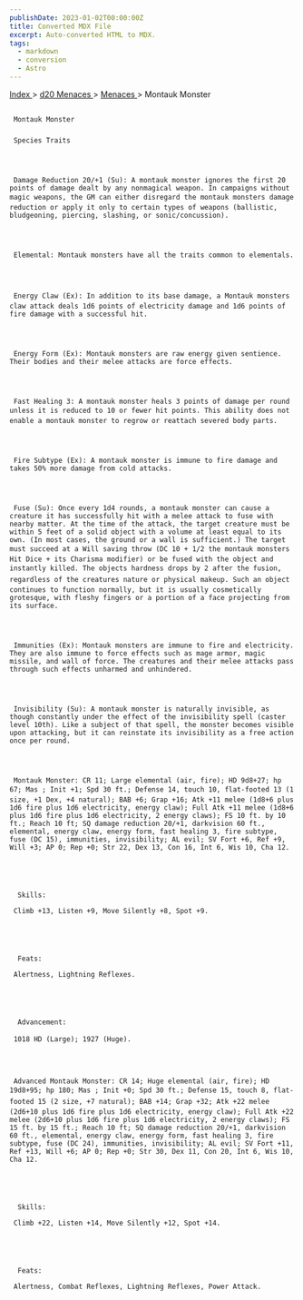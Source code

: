 ```yaml
---
publishDate: 2023-01-02T00:00:00Z
title: Converted MDX File
excerpt: Auto-converted HTML to MDX.
tags:
  - markdown
  - conversion
  - Astro
---
```







[
      Index
     ](-index)
     >
     [
      d20 Menaces
     ](menaces-d20-index)
     >
     [
      Menaces
     ](menaces-d20-menaces-index)
     > Montauk Monster
    





## 
     Montauk Monster
    


### 
     Species Traits
    



     Damage Reduction 20/+1 (Su): A montauk monster ignores the first 20 points of damage dealt by any nonmagical weapon. In campaigns without magic weapons, the GM can either disregard the montauk monsters damage reduction or apply it only to certain types of weapons (ballistic, bludgeoning, piercing, slashing, or sonic/concussion).
    



     Elemental: Montauk monsters have all the traits common to elementals.
    



     Energy Claw (Ex): In addition to its base damage, a Montauk monsters claw attack deals 1d6 points of electricity damage and 1d6 points of fire damage with a successful hit.
    



     Energy Form (Ex): Montauk monsters are raw energy given sentience. Their bodies and their melee attacks are force effects.
    



     Fast Healing 3: A montauk monster heals 3 points of damage per round unless it is reduced to 10 or fewer hit points. This ability does not enable a montauk monster to regrow or reattach severed body parts.
    



     Fire Subtype (Ex): A montauk monster is immune to fire damage and takes 50% more damage from cold attacks.
    



     Fuse (Su): Once every 1d4 rounds, a montauk monster can cause a creature it has successfully hit with a melee attack to fuse with nearby matter. At the time of the attack, the target creature must be within 5 feet of a solid object with a volume at least equal to its own. (In most cases, the ground or a wall is sufficient.) The target must succeed at a Will saving throw (DC 10 + 1/2 the montauk monsters Hit Dice + its Charisma modifier) or be fused with the object and instantly killed. The objects hardness drops by 2 after the fusion, regardless of the creatures nature or physical makeup. Such an object continues to function normally, but it is usually cosmetically grotesque, with fleshy fingers or a portion of a face projecting from its surface.
    



     Immunities (Ex): Montauk monsters are immune to fire and electricity. They are also immune to force effects such as mage armor, magic missile, and wall of force. The creatures and their melee attacks pass through such effects unharmed and unhindered.
    



     Invisibility (Su): A montauk monster is naturally invisible, as though constantly under the effect of the invisibility spell (caster level 10th). Like a subject of that spell, the monster becomes visible upon attacking, but it can reinstate its invisibility as a free action once per round.
    



     Montauk Monster: CR 11; Large elemental (air, fire); HD 9d8+27; hp 67; Mas ; Init +1; Spd 30 ft.; Defense 14, touch 10, flat-footed 13 (1 size, +1 Dex, +4 natural); BAB +6; Grap +16; Atk +11 melee (1d8+6 plus 1d6 fire plus 1d6 electricity, energy claw); Full Atk +11 melee (1d8+6 plus 1d6 fire plus 1d6 electricity, 2 energy claws); FS 10 ft. by 10 ft.; Reach 10 ft; SQ damage reduction 20/+1, darkvision 60 ft., elemental, energy claw, energy form, fast healing 3, fire subtype, fuse (DC 15), immunities, invisibility; AL evil; SV Fort +6, Ref +9, Will +3; AP 0; Rep +0; Str 22, Dex 13, Con 16, Int 6, Wis 10, Cha 12.
    




      Skills:
     
     Climb +13, Listen +9, Move Silently +8, Spot +9.
    




      Feats:
     
     Alertness, Lightning Reflexes.
    




      Advancement:
     
     1018 HD (Large); 1927 (Huge).
    



     Advanced Montauk Monster: CR 14; Huge elemental (air, fire); HD 19d8+95; hp 180; Mas ; Init +0; Spd 30 ft.; Defense 15, touch 8, flat-footed 15 (2 size, +7 natural); BAB +14; Grap +32; Atk +22 melee (2d6+10 plus 1d6 fire plus 1d6 electricity, energy claw); Full Atk +22 melee (2d6+10 plus 1d6 fire plus 1d6 electricity, 2 energy claws); FS 15 ft. by 15 ft.; Reach 10 ft; SQ damage reduction 20/+1, darkvision 60 ft., elemental, energy claw, energy form, fast healing 3, fire subtype, fuse (DC 24), immunities, invisibility; AL evil; SV Fort +11, Ref +13, Will +6; AP 0; Rep +0; Str 30, Dex 11, Con 20, Int 6, Wis 10, Cha 12.
    




      Skills:
     
     Climb +22, Listen +14, Move Silently +12, Spot +14.
    




      Feats:
     
     Alertness, Combat Reflexes, Lightning Reflexes, Power Attack.
    




